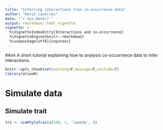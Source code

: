```yaml
---
title: "Inferring interactions from co-occurrence data"
author: "Kevin Cazelles"
date: "`r Sys.Date()`"
output: rmarkdown::html_vignette
vignette: >
  %\VignetteIndexEntry{Interactions and co-occurrence}
  %\VignetteEngine{knitr::rmarkdown}
  %\usepackage[utf8]{inputenc}
---
```


#Aim
A short tutorial explaining how to analysis co-occurrence data to infer interactions.

```r
knitr::opts_chunk$set(warning=F,message=F,include=T)
library(alienR)
```


# Simulate data

## Simulate trait


```r
tr1 <- simPhyloTraits(100, 1, 'lambda', 0)
```
